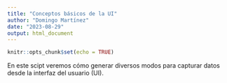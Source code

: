 ```yaml
---
title: "Conceptos básicos de la UI"
author: "Domingo Martínez"
date: "2023-08-29"
output: html_document
---
```


```r
knitr::opts_chunk$set(echo = TRUE)
```

En este scipt veremos cómo generar diversos modos para capturar datos desde la interfaz del usuario (UI).